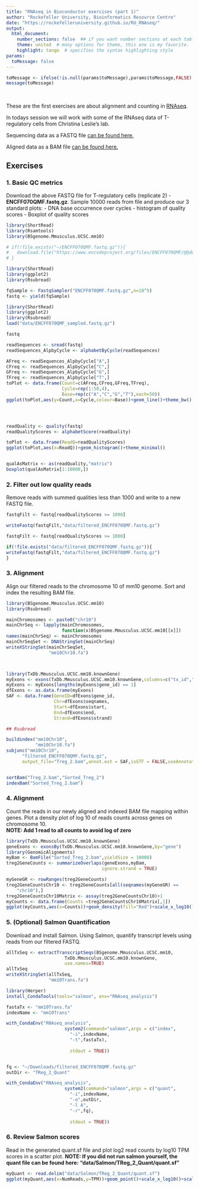 ```yaml
---
title: "RNAseq in Bioconductor exercises (part 1)"
author: "Rockefeller University, Bioinformatics Resource Centre"
date: "https://rockefelleruniversity.github.io/RU_RNAseq/"
output: 
  html_document:
    number_sections: false  ## if you want number sections at each table header
    theme: united  # many options for theme, this one is my favorite.
    highlight: tango  # specifies the syntax highlighting style
params:
  toMessage: false    
---
```


```r
toMessage <- ifelse(!is.null(params$toMessage),params$toMessage,FALSE)
message(toMessage)
```


<p>&nbsp;</p>
These are the first exercises are about alignment and counting in [RNAseq](https://rockefelleruniversity.github.io/RU_RNAseq/).

In todays session we will work with some of the RNAseq data of T-regulatory cells from Christina Leslie's lab.

Sequencing data as a FASTQ file [can be found here.](https://www.encodeproject.org/files/ENCFF070QMF/@@download/ENCFF070QMF.fastq.gz)

Aligned data as a BAM file [can be found here.](https://www.encodeproject.org/files/ENCFF906UTB/@@download/ENCFF906UTB.bam)


## Exercises

### 1. Basic QC metrics
Download the above FASTQ file for T-regulatory cells (replicate 2) - **ENCFF070QMF.fastq.gz**. Sample 10000 reads from file and produce our 3 standard plots: 
  -  DNA base occurrence over cycles
  -  histogram of quality scores 
  -  Boxplot of quality scores

```r
library(ShortRead)
library(Rsamtools)
library(BSgenome.Mmusculus.UCSC.mm10)

# if(!file.exists("~/ENCFF070QMF.fastq.gz")){
#   download.file("https://www.encodeproject.org/files/ENCFF070QMF/@@download/ENCFF070QMF.fastq.gz","~/ENCFF070QMF.fastq.gz")
# }

```

```r
library(ShortRead)
library(ggplot2)
library(Rsubread)

fqSample <- FastqSampler("ENCFF070QMF.fastq.gz",n=10^5)
fastq <- yield(fqSample)
```

```r
library(ShortRead)
library(ggplot2)
library(Rsubread)
load("data/ENCFF070QMF_sampled.fastq.gz")

```

```r
fastq

readSequences <- sread(fastq)
readSequences_AlpbyCycle <- alphabetByCycle(readSequences)

AFreq <- readSequences_AlpbyCycle["A",]
CFreq <- readSequences_AlpbyCycle["C",]
GFreq <- readSequences_AlpbyCycle["G",]
TFreq <- readSequences_AlpbyCycle["T",]
toPlot <- data.frame(Count=c(AFreq,CFreq,GFreq,TFreq),
                     Cycle=rep(1:50,4),
                     Base=rep(c("A","C","G","T"),each=50))
ggplot(toPlot,aes(y=Count,x=Cycle,colour=Base))+geom_line()+theme_bw()




readQuality <- quality(fastq)
readQualityScores <- alphabetScore(readQuality)

toPlot <- data.frame(ReadQ=readQualityScores)
ggplot(toPlot,aes(x=ReadQ))+geom_histogram()+theme_minimal()


qualAsMatrix <- as(readQuality,"matrix")
boxplot(qualAsMatrix[1:10000,])
```

### 2. Filter out low quality reads
Remove reads with summed qualities less than 1000 and write to a new FASTQ file.

```r
fastqFilt <- fastq[readQualityScores >= 1000]

writeFastq(fastqFilt,"data/filtered_ENCFF070QMF.fastq.gz")

```

```r
fastqFilt <- fastq[readQualityScores >= 1000]

if(!file.exists("data/filtered_ENCFF070QMF.fastq.gz")){
writeFastq(fastqFilt,"data/filtered_ENCFF070QMF.fastq.gz")
}

```

### 3. Alignment
Align our filtered reads to the chromosome 10 of mm10 genome. Sort and index the resulting BAM file.

```r

library(BSgenome.Mmusculus.UCSC.mm10)
library(Rsubread)

mainChromosomes <- paste0("chr10")
mainChrSeq <- lapply(mainChromosomes,
                     function(x)BSgenome.Mmusculus.UCSC.mm10[[x]])
names(mainChrSeq) <- mainChromosomes
mainChrSeqSet <- DNAStringSet(mainChrSeq)
writeXStringSet(mainChrSeqSet,
                "mm10Chr10.fa")



library(TxDb.Mmusculus.UCSC.mm10.knownGene)
myExons <- exons(TxDb.Mmusculus.UCSC.mm10.knownGene,columns=c("tx_id","gene_id"))
myExons <- myExons[lengths(myExons$gene_id) == 1]
dfExons <- as.data.frame(myExons)
SAF <- data.frame(GeneID=dfExons$gene_id,
                  Chr=dfExons$seqnames,
                  Start=dfExons$start,
                  End=dfExons$end,
                  Strand=dfExons$strand)

## Rsubread

buildindex("mm10Chr10",
           "mm10Chr10.fa")
subjunc("mm10Chr10",
      "filtered_ENCFF070QMF.fastq.gz",
      output_file="Treg_2.bam",annot.ext = SAF,isGTF = FALSE,useAnnotation = TRUE)


sortBam("Treg_2.bam","Sorted_Treg_2")
indexBam("Sorted_Treg_2.bam")

```


### 4. Alignment
Count the reads in our newly aligned and indexed BAM file mapping within genes. Plot a density plot of log 10 of reads counts across genes on chromosome 10.  
**NOTE: Add 1 read to all counts to avoid log of zero**


```r
library(TxDb.Mmusculus.UCSC.mm10.knownGene)
geneExons <- exonsBy(TxDb.Mmusculus.UCSC.mm10.knownGene,by="gene")
library(GenomicAlignments)
myBam <- BamFile("Sorted_Treg_2.bam",yieldSize = 10000)
treg2GeneCounts <- summarizeOverlaps(geneExons,myBam,
                                    ignore.strand = TRUE)

myGeneGR <- rowRanges(treg2GeneCounts)
treg2GeneCountsChr10 <- treg2GeneCounts[all(seqnames(myGeneGR) ==
    "chr10"),]
treg2GeneCountsChr10Matrix <- assay(treg2GeneCountsChr10)+1
myCounts <- data.frame(Counts =treg2GeneCountsChr10Matrix[,1])
ggplot(myCounts,aes(x=Counts))+geom_density(fill="Red")+scale_x_log10()+theme_minimal()
```

### 5. (Optional) Salmon Quantification
Download and install Salmon. Using Salmon, quantify transcript levels using reads from our filtered FASTQ.
```r

allTxSeq <- extractTranscriptSeqs(BSgenome.Mmusculus.UCSC.mm10,
                      TxDb.Mmusculus.UCSC.mm10.knownGene,
                      use.names=TRUE)
allTxSeq
writeXStringSet(allTxSeq,
                "mm10Trans.fa")

library(Herper)
install_CondaTools(tools="salmon", env="RNAseq_analysis")

fastaTx <- "mm10Trans.fa"
indexName <- "mm10Trans"

with_CondaEnv("RNAseq_analysis",
                      system2(command="salmon",args = c("index",
                        "-i",indexName,
                        "-t",fastaTx),
                        
                        stdout = TRUE))


fq <- "~/Downloads/filtered_ENCFF070QMF.fastq.gz"
outDir <- "TReg_2_Quant"

with_CondaEnv("RNAseq_analysis",
                      system2(command="salmon",args = c("quant",
                        "-i",indexName,
                        "-o",outDir,
                        "-l A",
                        "-r",fq),
                        
                        stdout = TRUE))


```


### 6. Review Salmon scores
Read in the generated quant.sf file and plot log2 read counts by log10 TPM scores in a scatter plot.
**NOTE: If you did not run salmon yourself, the quant file can be found here: "data/Salmon/TReg_2_Quant/quant.sf"**

```r
myQuant <- read.delim("data/Salmon/TReg_2_Quant/quant.sf")
ggplot(myQuant,aes(x=NumReads,y=TPM))+geom_point()+scale_x_log10()+scale_y_log10()+theme_bw()
```
